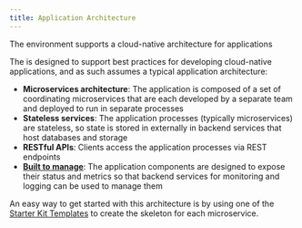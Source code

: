 ```yaml
---
title: Application Architecture
---
```



<PageDescription>

The environment supports a cloud-native architecture for applications

</PageDescription>

The <Globals name="env" /> is designed to support best practices for developing cloud-native applications, and as such assumes a typical application architecture:
- **Microservices architecture**: The application is composed of a set of coordinating microservices that are each developed by a separate team and deployed to run in separate processes
- **Stateless services**: The application processes (typically microservices) are stateless, so state is stored in externally in backend services that host databases and storage
- **RESTful APIs**: Clients access the application processes via REST endpoints
- [**Built to manage**](/arch/manageable): The application components are designed to expose their status and metrics so that backend services for monitoring and logging can be used to manage them

An easy way to get started with this architecture is by using one of the [Starter Kit Templates](/starterkits/overview) to create the skeleton for each microservice.
